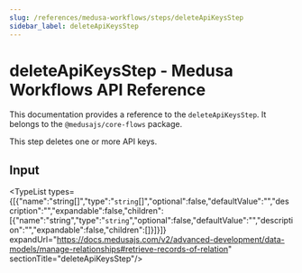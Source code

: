 ```yaml
---
slug: /references/medusa-workflows/steps/deleteApiKeysStep
sidebar_label: deleteApiKeysStep
---
```



# deleteApiKeysStep - Medusa Workflows API Reference

This documentation provides a reference to the `deleteApiKeysStep`. It belongs to the `@medusajs/core-flows` package.

This step deletes one or more API keys.

## Input

<TypeList types={[{"name":"string[]","type":"`string`[]","optional":false,"defaultValue":"","description":"","expandable":false,"children":[{"name":"string","type":"`string`","optional":false,"defaultValue":"","description":"","expandable":false,"children":[]}]}]} expandUrl="https://docs.medusajs.com/v2/advanced-development/data-models/manage-relationships#retrieve-records-of-relation" sectionTitle="deleteApiKeysStep"/>
